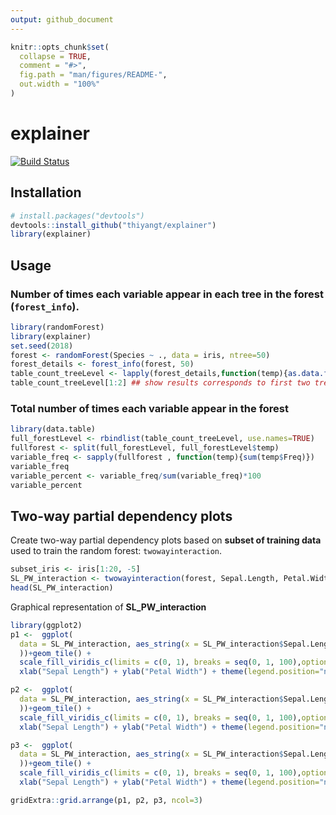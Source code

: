 ```yaml
---
output: github_document
---
```



<!-- README.md is generated from README.Rmd. Please edit that file -->

```r
knitr::opts_chunk$set(
  collapse = TRUE,
  comment = "#>",
  fig.path = "man/figures/README-",
  out.width = "100%"
)
```
# explainer


[![Build Status](https://travis-ci.org/thiyangt/explainer.svg?branch=master)](https://travis-ci.org/thiyangt/explainer)

## Installation

```r
# install.packages("devtools")
devtools::install_github("thiyangt/explainer")
library(explainer)
```
## Usage

### Number of times each variable appear in each tree in the forest (`forest_info`).

```r
library(randomForest)
library(explainer)
set.seed(2018)
forest <- randomForest(Species ~ ., data = iris, ntree=50)
forest_details <- forest_info(forest, 50)
table_count_treeLevel <- lapply(forest_details,function(temp){as.data.frame(table(temp))})
table_count_treeLevel[1:2] ## show results corresponds to first two trees

```

### Total number of times each variable appear in the forest

```r
library(data.table)
full_forestLevel <- rbindlist(table_count_treeLevel, use.names=TRUE)
fullforest <- split(full_forestLevel, full_forestLevel$temp)
variable_freq <- sapply(fullforest , function(temp){sum(temp$Freq)})
variable_freq 
variable_percent <- variable_freq/sum(variable_freq)*100
variable_percent
```

## Two-way partial dependency plots

Create two-way partial dependency plots based on **subset of training data**
used to train the random forest: `twowayinteraction`. 

```r
subset_iris <- iris[1:20, -5]
SL_PW_interaction <- twowayinteraction(forest, Sepal.Length, Petal.Width, iris, iris, grid.resolution=10)
head(SL_PW_interaction)
```

Graphical representation of **SL_PW_interaction**

```r
library(ggplot2)
p1 <-  ggplot(
  data = SL_PW_interaction, aes_string(x = SL_PW_interaction$Sepal.Length,y = SL_PW_interaction$Petal.Width, z = SL_PW_interaction$setosa, fill = SL_PW_interaction$setosa
  ))+geom_tile() + 
  scale_fill_viridis_c(limits = c(0, 1), breaks = seq(0, 1, 100),option = "A", direction = -1)+
  xlab("Sepal Length") + ylab("Petal Width") + theme(legend.position="none", aspect.ratio=1)+ggtitle("setosa")

p2 <-  ggplot(
  data = SL_PW_interaction, aes_string(x = SL_PW_interaction$Sepal.Length,y = SL_PW_interaction$Petal.Width, z = SL_PW_interaction$versicolor, fill = SL_PW_interaction$versicolor
  ))+geom_tile() + 
  scale_fill_viridis_c(limits = c(0, 1), breaks = seq(0, 1, 100),option = "A", direction = -1)+
  xlab("Sepal Length") + ylab("Petal Width") + theme(legend.position="none", aspect.ratio=1)+ggtitle("versicolor")

p3 <-  ggplot(
  data = SL_PW_interaction, aes_string(x = SL_PW_interaction$Sepal.Length,y = SL_PW_interaction$Petal.Width, z = SL_PW_interaction$virginica, fill = SL_PW_interaction$virginica
  ))+geom_tile() + 
  scale_fill_viridis_c(limits = c(0, 1), breaks = seq(0, 1, 100),option = "A", direction = -1)+
  xlab("Sepal Length") + ylab("Petal Width") + theme(legend.position="none", aspect.ratio=1)+ggtitle("virginica")

gridExtra::grid.arrange(p1, p2, p3, ncol=3)
```

